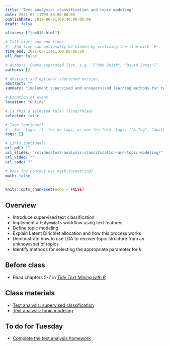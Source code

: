 ```yaml
---
title: "Text analysis: classification and topic modeling"
date: 2021-03-11T09:40:00-06:00
publishDate: 2019-06-01T09:40:00-06:00
draft: false

aliases: ["/cm018.html"]

# Talk start and end times.
#   End time can optionally be hidden by prefixing the line with `#`.
time_end: 2021-03-11T11:00:00-06:00
all_day: false

# Authors. Comma separated list, e.g. `["Bob Smith", "David Jones"]`.
authors: []

# Abstract and optional shortened version.
abstract: ""
summary: "Implement supervised and unsupervised learning methods for text data."

# Location of event.
location: "Online"

# Is this a selected talk? (true/false)
selected: false

# Tags (optional).
#   Set `tags: []` for no tags, or use the form `tags: ["A Tag", "Another Tag"]` for one or more tags.
tags: []

# Links (optional).
url_pdf: ""
url_slides: "/slides/text-analysis-classification-and-topic-modeling/"
url_video: ""
url_code: ""

# Does the content use math formatting?
math: false
---
```


```r
knitr::opts_chunk$set(echo = FALSE)
```

## Overview

* Introduce supervised text classification
* Implement a `tidymodels` workflow using text features
* Define topic modeling
* Explain Latent Dirichlet allocation and how this process works
* Demonstrate how to use LDA to recover topic structure from an unknown set of topics
* Identify methods for selecting the appropriate parameter for $k$

## Before class

* Read chapters 5-7 in [*Tidy Text Mining with R*](http://tidytextmining.com/)

## Class materials

* [Text analysis: supervised classification](/notes/supervised-text-classification/)
* [Text analysis: topic modeling](/notes/topic-modeling/)

## To do for Tuesday

* [Complete the text analysis homework](/homework/text-analysis/)
